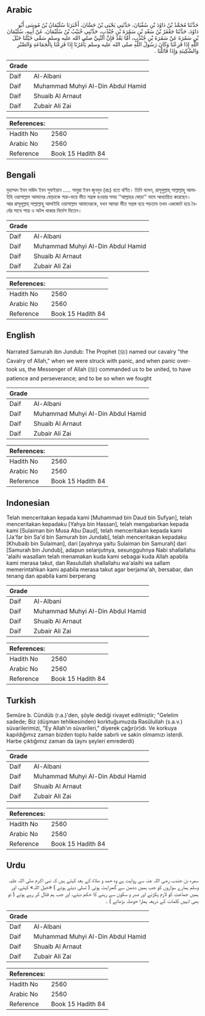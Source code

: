 ## Arabic


<div dir="rtl" lang="ar" style={{fontSize:'larger',backgroundColor:'#f8f9fa',padding:20}}>
حَدَّثَنَا مُحَمَّدُ بْنُ دَاوُدَ بْنِ سُفْيَانَ، حَدَّثَنِي يَحْيَى بْنُ حَسَّانَ، أَخْبَرَنَا سُلَيْمَانُ بْنُ مُوسَى أَبُو دَاوُدَ، حَدَّثَنَا جَعْفَرُ بْنُ سَعْدِ بْنِ سَمُرَةَ بْنِ جُنْدُبٍ، حَدَّثَنِي خُبَيْبُ بْنُ سُلَيْمَانَ، عَنْ أَبِيهِ، سُلَيْمَانَ بْنِ سَمُرَةَ عَنْ سَمُرَةَ بْنِ جُنْدُبٍ، أَمَّا بَعْدُ فَإِنَّ النَّبِيَّ صلى الله عليه وسلم سَمَّى خَيْلَنَا خَيْلَ اللَّهِ إِذَا فَزِعْنَا وَكَانَ رَسُولُ اللَّهِ صلى الله عليه وسلم يَأْمُرُنَا إِذَا فَزِعْنَا بِالْجَمَاعَةِ وَالصَّبْرِ وَالسَّكِينَةِ وَإِذَا قَاتَلْنَا ‏.‏
</div>
<div style={{backgroundColor:'#f8f9fa',padding:20, marginBottom: 10}}><table> <thead> <tr> <th>Grade</th> <th></th> </tr> </thead> <tbody> <tr><td>Daif</td><td>Al-Albani</td></tr><tr><td>Daif</td><td>Muhammad Muhyi Al-Din Abdul Hamid</td></tr><tr><td>Daif</td><td>Shuaib Al Arnaut</td></tr><tr><td>Daif</td><td>Zubair Ali Zai</td></tr></tbody></table><table> <thead> <tr> <th>References:</th> <th></th> </tr> </thead> <tbody><tr><td>Hadith No</td><td>2560</td></tr><tr><td>Arabic No</td><td>2560</td></tr><tr><td>Reference</td><td>Book 15 Hadith 84</td></tr></tbody></table></div>

## Bengali


<div dir="ltr" lang="bn" style={{fontSize:'larger',backgroundColor:'#f8f9fa',padding:20}}>
মুহাম্মদ ইবন দাঊদ ইবন সুফইয়ান ..... সামুরা ইবন জুনদুব (রাঃ) হতে বর্ণিত। তিনি বলেন, রাসূলুল্লাহ্ সাল্লাল্লাহু আলাইহি ওয়াসাল্লাম আমাদের ঘোড়াকে শত্রু-ভয়ে ভীত সন্ত্রস্ত হওয়ার সময় ‘‘আল্লাহর ঘোড়া’’ নামে আখ্যায়িত করেছেন। আর রাসূলূল্লাহ্ সাল্লাল্লাহু আলাইহি ওয়াসাল্লাম আমাদেরকে, যখন আমরা ভীত সন্ত্রস্ত হয়ে পড়তাম তখন একজোট হয়ে ধৈর্যের সাথে শান্ত ও অটল থাকার নির্দেশ দিতেন।
</div>
<div style={{backgroundColor:'#f8f9fa',padding:20, marginBottom: 10}}><table> <thead> <tr> <th>Grade</th> <th></th> </tr> </thead> <tbody> <tr><td>Daif</td><td>Al-Albani</td></tr><tr><td>Daif</td><td>Muhammad Muhyi Al-Din Abdul Hamid</td></tr><tr><td>Daif</td><td>Shuaib Al Arnaut</td></tr><tr><td>Daif</td><td>Zubair Ali Zai</td></tr></tbody></table><table> <thead> <tr> <th>References:</th> <th></th> </tr> </thead> <tbody><tr><td>Hadith No</td><td>2560</td></tr><tr><td>Arabic No</td><td>2560</td></tr><tr><td>Reference</td><td>Book 15 Hadith 84</td></tr></tbody></table></div>

## English


<div dir="ltr" lang="en" style={{fontSize:'larger',backgroundColor:'#f8f9fa',padding:20}}>
Narrated Samurah ibn Jundub: The Prophet (ﷺ) named our cavalry "the Cavalry of Allah," when we were struck with panic, and when panic overtook us, the Messenger of Allah (ﷺ) commanded us to be united, to have patience and perseverance; and to be so when we fought
</div>
<div style={{backgroundColor:'#f8f9fa',padding:20, marginBottom: 10}}><table> <thead> <tr> <th>Grade</th> <th></th> </tr> </thead> <tbody> <tr><td>Daif</td><td>Al-Albani</td></tr><tr><td>Daif</td><td>Muhammad Muhyi Al-Din Abdul Hamid</td></tr><tr><td>Daif</td><td>Shuaib Al Arnaut</td></tr><tr><td>Daif</td><td>Zubair Ali Zai</td></tr></tbody></table><table> <thead> <tr> <th>References:</th> <th></th> </tr> </thead> <tbody><tr><td>Hadith No</td><td>2560</td></tr><tr><td>Arabic No</td><td>2560</td></tr><tr><td>Reference</td><td>Book 15 Hadith 84</td></tr></tbody></table></div>

## Indonesian


<div dir="ltr" lang="id" style={{fontSize:'larger',backgroundColor:'#f8f9fa',padding:20}}>
Telah menceritakan kepada kami [Muhammad bin Daud bin Sufyan], telah menceritakan kepadaku [Yahya bin Hassan], telah mengabarkan kepada kami [Sulaiman bin Musa Abu Daud], telah menceritakan kepada kami [Ja'far bin Sa'd bin Samurah bin Jundab], telah menceritakan kepadaku [Khubaib bin Sulaiman], dari [ayahnya yaitu Sulaiman bin Samurah] dari [Samurah bin Jundub], adapun selanjutnya, sesungguhnya Nabi shallallahu 'alaihi wasallam telah menamakan kuda kami sebagai kuda Allah apabila kami merasa takut, dan Rasulullah shallallahu wa'alaihi wa sallam memerintahkan kami apabila merasa takut agar berjama'ah, bersabar, dan tenang dan apabila kami berperang
</div>
<div style={{backgroundColor:'#f8f9fa',padding:20, marginBottom: 10}}><table> <thead> <tr> <th>Grade</th> <th></th> </tr> </thead> <tbody> <tr><td>Daif</td><td>Al-Albani</td></tr><tr><td>Daif</td><td>Muhammad Muhyi Al-Din Abdul Hamid</td></tr><tr><td>Daif</td><td>Shuaib Al Arnaut</td></tr><tr><td>Daif</td><td>Zubair Ali Zai</td></tr></tbody></table><table> <thead> <tr> <th>References:</th> <th></th> </tr> </thead> <tbody><tr><td>Hadith No</td><td>2560</td></tr><tr><td>Arabic No</td><td>2560</td></tr><tr><td>Reference</td><td>Book 15 Hadith 84</td></tr></tbody></table></div>

## Turkish


<div dir="ltr" lang="tr" style={{fontSize:'larger',backgroundColor:'#f8f9fa',padding:20}}>
Semûre b. Cündüb (r.a.)'den, şöyle dediği rivayet edilmiştir; "Gelelim sadede; Biz (düşman tehlikesinden) korktuğumuzda Rasûlullah (s.a.v.) süvarilerimizi, "Ey Allah'ın süvarileri," diyerek çağır(ır)dı. Ve korkuya kapıldığımız zaman bizden toplu halde sabırlı ve sakin olmamızı isterdi. Harbe çıktığımız zaman da (aynı şeyleri emrederdi)
</div>
<div style={{backgroundColor:'#f8f9fa',padding:20, marginBottom: 10}}><table> <thead> <tr> <th>Grade</th> <th></th> </tr> </thead> <tbody> <tr><td>Daif</td><td>Al-Albani</td></tr><tr><td>Daif</td><td>Muhammad Muhyi Al-Din Abdul Hamid</td></tr><tr><td>Daif</td><td>Shuaib Al Arnaut</td></tr><tr><td>Daif</td><td>Zubair Ali Zai</td></tr></tbody></table><table> <thead> <tr> <th>References:</th> <th></th> </tr> </thead> <tbody><tr><td>Hadith No</td><td>2560</td></tr><tr><td>Arabic No</td><td>2560</td></tr><tr><td>Reference</td><td>Book 15 Hadith 84</td></tr></tbody></table></div>

## Urdu


<div dir="rtl" lang="ur" style={{fontSize:'larger',backgroundColor:'#f8f9fa',padding:20}}>
سمرہ بن جندب رضی اللہ عنہ سے روایت ہے وہ حمد و صلاۃ کے بعد کہتے ہیں کہ نبی اکرم صلی اللہ علیہ وسلم ہمارے سواروں کو جب ہمیں دشمن سے گھبراہٹ ہوتی ( تسلی دیتے ہوئے ) «خیل اللہ» کہتے، اور ہمیں جماعت کو لازم پکڑنے اور صبر و سکون سے رہنے کا حکم دیتے، اور جب ہم قتال کر رہے ہوتے ( تو بھی انہیں کلمات کے ذریعہ ہمارا حوصلہ بڑھاتے ) ۔
</div>
<div style={{backgroundColor:'#f8f9fa',padding:20, marginBottom: 10}}><table> <thead> <tr> <th>Grade</th> <th></th> </tr> </thead> <tbody> <tr><td>Daif</td><td>Al-Albani</td></tr><tr><td>Daif</td><td>Muhammad Muhyi Al-Din Abdul Hamid</td></tr><tr><td>Daif</td><td>Shuaib Al Arnaut</td></tr><tr><td>Daif</td><td>Zubair Ali Zai</td></tr></tbody></table><table> <thead> <tr> <th>References:</th> <th></th> </tr> </thead> <tbody><tr><td>Hadith No</td><td>2560</td></tr><tr><td>Arabic No</td><td>2560</td></tr><tr><td>Reference</td><td>Book 15 Hadith 84</td></tr></tbody></table></div>